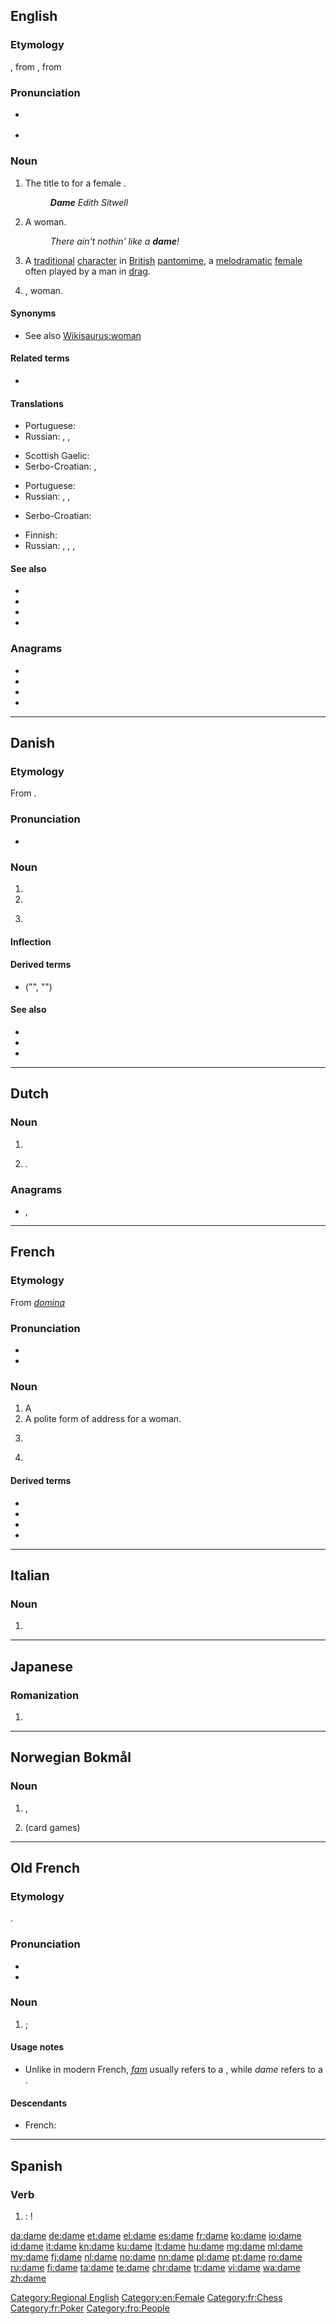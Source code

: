 {{also|Dame}}
==English==

===Etymology===
{{etyl|enm|en}}, from {{etyl|fro|en}}, from {{etyl|la|en}} {{term|domina|lang=la}}

===Pronunciation===
* {{a|UK}} {{IPA|/deɪm/}}
* {{rhymes|eɪm}}

===Noun===
{{en-noun}}

# {{context|British|lang=en}} The {{l/en|equivalent}} title to {{l/en|Sir}} for a female {{l/en|knight}}.
#: '''''Dame''' Edith Sitwell''
# {{context|informal|slightly|derogatory|US|lang=en}} A woman.
#: ''There ain't nothin' like a '''dame'''!''
# A [[traditional]] [[character]] in [[British]] [[pantomime]], a [[melodramatic]] [[female]] often played by a man in [[drag]].
# {{context|archaic|lang=en}} {{l/en|lady|Lady}}, woman.

====Synonyms====
* See also [[Wikisaurus:woman]]

====Related terms====
* {{l/en|grande dame}}

====Translations====
{{trans-top|archaic: lady, woman}}
* Portuguese: {{t+|pt|dama|f}}
* Russian: {{t+|ru|дама|f|tr=dáma|sc=Cyrl}}, {{t+|ru|госпожа|f|tr=gospožá|sc=Cyrl}}, {{t+|ru|сударыня|f|tr=sudárynja|sc=Cyrl}}
{{trans-mid}}
* Scottish Gaelic: {{t+|gd|baintighearna|f}}
* Serbo-Croatian: {{t|sh|dama|f}}, {{t|sh|gospa}}
{{trans-bottom}}

{{trans-top|equivalent title to Sir for a female knight}}
* Portuguese: {{t+|pt|dama|f}}
* Russian: {{t+|ru|леди|f|tr=lédi|sc=Cyrl}}, {{t|ru|дейм|f|tr=dɛjm|sc=Cyrl}}, {{t+|ru|дама|f|tr=dáma|sc=Cyrl}}
{{trans-mid}}
* Serbo-Croatian: {{t|sh|dama}}
{{trans-bottom}}

{{trans-top|slightly derogatory way of referring to a woman}}
* Finnish: {{t+|fi|daami}}
* Russian: {{t+|ru|дамочка|f|tr=dámočka|sc=Cyrl}}, {{t+|ru|бабёнка|f|tr=babjónka|sc=Cyrl}} {{qualifier|derogatory}}, {{t+|ru|баба|f|tr=bába|sc=Cyrl}} {{qualifier|derogatory}}, {{t+|ru|тётка|f|tr=tjótka|sc=Cyrl}}
{{trans-mid}}
{{trans-bottom}}

====See also====
* {{l/en|knight}}
* {{l/en|madam}}
* {{l/en|madame}}
* {{l/en|sir}}

===Anagrams===
* {{l/en|ADME}}
* {{l/en|Edam}}
* {{l/en|made}}
* {{l/en|mead}}

[[Category:Regional English]]
[[Category:en:Female]]

----

==Danish==

===Etymology===
From {{etyl|fr|da}} {{term|dame||lady|lang=fr}}.

===Pronunciation===
* {{IPA|/daːmə/|[ˈd̥æːmə]|[ˈd̥æːm̩]|lang=da}}

===Noun===
{{da-noun|n|r}}

# {{l/en|lady}}
# {{l/en|woman}}
# {{context|card games|lang=da}} {{l/en|queen}}

====Inflection====
{{da-noun-infl|n|r}}

====Derived terms====
* {{l|da|damet}} ("{{l/en|ladyish}}", "{{l/en|ladylike}}")

====See also====
* {{list:playing cards/da}}
* {{pedialite|lang=da}}
* {{pedialite|Dame (kort)|lang=da}}

----

==Dutch==

===Noun===
{{nl-noun|f|s|dametje}}

# {{l/en|lady}}
# {{context|chess|lang=nl}} {{l/en|queen}}.

===Anagrams===
* {{l/nl|adem}}, {{l/nl|made}}

----

==French==

===Etymology===
From {{etyl|la|fr}} ''[[domina]]''

===Pronunciation===
* {{audio|Fr-dame.ogg|audio}}
* {{IPA|[daːm]|lang=fr}}

===Noun===
{{fr-noun|f}}

# A {{l/en|lady}}
# A polite form of address for a woman.
# {{context|chess|lang=fr}} {{l/en|queen}}
# {{context|card games|lang=fr}} {{l/en|queen}}

====Derived terms====
* {{l/fr|dame d'attendre}}
* {{l/fr|dame d'honneur}}
* {{l/fr|grande dame}}
* {{l/fr|jeu de dames}}

[[Category:fr:Chess]]
[[Category:fr:Poker]]

----

==Italian==

===Noun===
{{head|it|plural}} {{f}}

# {{plural of|dama|lang=it}}

----

==Japanese==

===Romanization===
{{ja-romaji}}

# {{ja-romanization of|だめ}}

----

==Norwegian Bokmål==

===Noun===
{{nb-noun-c|dam}}

# {{l/en|lady}}, {{l/en|woman}}
# (card games) {{l/en|queen}}

----

==Old French==

===Etymology===
{{etyl|la|fro}} {{term|domina|lang=la}}.

===Pronunciation===
* {{IPA|/da.mə/|lang=fro}}
* {{rhymes|amə|lang=fro}}

===Noun===
{{fro-noun|f}}

# {{l/en|lady}}; {{l/en|woman}}

====Usage notes====
* Unlike in modern French, ''[[fam#Old French|fam]]'' usually refers to a {{l/en|wife}}, while ''dame'' refers to a {{l/en|woman}}.

====Descendants====
* French: {{l/fr|dame}}

[[Category:fro:People]]

----

==Spanish==

===Verb===
{{es-verb-form|dar}}

# {{es-compound of|d|ar|da|me|mood=imp|person=tú|nodot=yes}}: {{l/en|give}} {{l/en|me}}!

[[da:dame]]
[[de:dame]]
[[et:dame]]
[[el:dame]]
[[es:dame]]
[[fr:dame]]
[[ko:dame]]
[[io:dame]]
[[id:dame]]
[[it:dame]]
[[kn:dame]]
[[ku:dame]]
[[lt:dame]]
[[hu:dame]]
[[mg:dame]]
[[ml:dame]]
[[my:dame]]
[[fj:dame]]
[[nl:dame]]
[[no:dame]]
[[nn:dame]]
[[pl:dame]]
[[pt:dame]]
[[ro:dame]]
[[ru:dame]]
[[fi:dame]]
[[ta:dame]]
[[te:dame]]
[[chr:dame]]
[[tr:dame]]
[[vi:dame]]
[[wa:dame]]
[[zh:dame]]